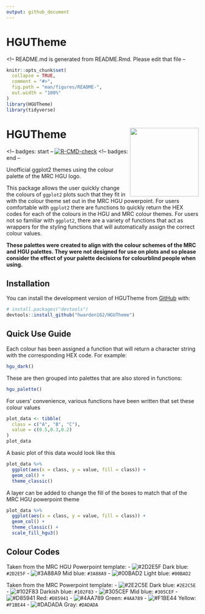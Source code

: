 ```yaml
---
output: github_document
---
```


# HGUTheme

<!-- README.md is generated from README.Rmd. Please edit that file --

```r
knitr::opts_chunk$set(
  collapse = TRUE,
  comment = "#>",
  fig.path = "man/figures/README-",
  out.width = "100%"
)
library(HGUTheme)
library(tidyverse)
```

# HGUTheme <img src="man/figures/HGUHex.png" align="right" alt="" width="180" />

<!-- badges: start --
[![R-CMD-check](https://github.com/hwarden162/HGUTheme/actions/workflows/R-CMD-check.yaml/badge.svg)](https://github.com/hwarden162/HGUTheme/actions/workflows/R-CMD-check.yaml)
<!-- badges: end --

Unofficial ggplot2 themes using the colour palette of the MRC HGU logo.

This package allows the user quickly change the colours of `ggplot2` plots such that they fit in with the colour theme set out in the MRC HGU powerpoint. For users comfortable with `ggplot2` there are functions to quickly return the HEX codes for each of the colours in the HGU and MRC colour themes. For users not so familiar with `ggplot2`, there are a variety of functions that act as wrappers for the styling functions that will automatically assign the correct colour values.

**These palettes were created to align with the colour schemes of the MRC and HGU palettes. They were not designed for use on plots and so please consider the effect of your palette decisions for colourblind people when using.**

## Installation

You can install the development version of HGUTheme from [GitHub](https://github.com/hwarden162/HGUTheme) with:

``` r
# install.packages("devtools")
devtools::install_github("hwarden162/HGUTheme")
```

## Quick Use Guide

Each colour has been assigned a function that will return a character string with the corresponding HEX code. For example:

```r
hgu_dark()
```

These are then grouped into palettes that are also stored in functions:

```r
hgu_palette()
```

For users' convenience, various functions have been written that set these colour values

```r
plot_data <- tibble(
  class = c("A", "B", "C"),
  value = c(0.5,0.3,0.2)
)
plot_data
```

A basic plot of this data would look like this

```r
plot_data %>%
  ggplot(aes(x = class, y = value, fill = class)) +
  geom_col() +
  theme_classic()
```

A layer can be added to change the fill of the boxes to match that of the MRC HGU powerpoint theme

```r
plot_data %>%
  ggplot(aes(x = class, y = value, fill = class)) +
  geom_col() +
  theme_classic() +
  scale_fill_hgu3()
```

## Colour Codes
Taken from the MRC HGU Powerpoint template:
- ![#2D2E5F](https://via.placeholder.com/15/2D2E5F/2D2E5F.png) Dark blue: `#2D2E5F`
- ![#3A88A9](https://via.placeholder.com/15/3A88A9/3A88A9.png) Mid blue: `#3A88A9`
- ![#00BAD2](https://via.placeholder.com/15/00BAD2/00BAD2) Light blue: `#00BAD2`

Taken from the MRC Powerpoint template:
- ![#2E2C5E](https://via.placeholder.com/15/2E2C5E/2E2C5E.png) Dark blue: `#2E2C5E`
- ![#102F83](https://via.placeholder.com/15/102F83/102F83.png) Darkish blue: `#102F83`
- ![#305CEF](https://via.placeholder.com/15/305CEF/305CEF.png) Mid blue: `#305CEF`
- ![#D85941](https://via.placeholder.com/15/D85941/D85941.png) Red: `#D85941`
- ![#4AA789](https://via.placeholder.com/15/4AA789/4AA789.png) Green: `#4AA789`
- ![#F1BE44](https://via.placeholder.com/15/F1BE44/F1BE44.png) Yellow: `#F1BE44`
- ![#DADADA](https://via.placeholder.com/15/DADADA/DADADA.png) Gray: `#DADADA`
